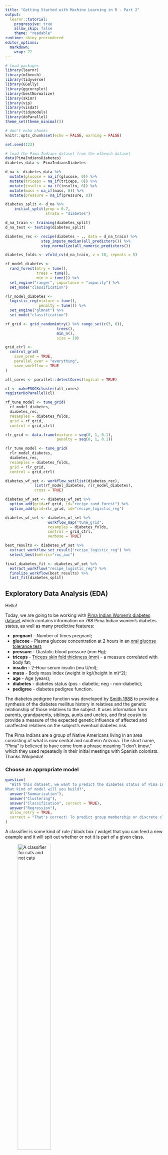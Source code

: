 ```yaml
---
title: "Getting Started with Machine Learning in R - Part 2"
output: 
  learnr::tutorial:
    progressive: true
    allow_skip: false
    theme: "readable"
runtime: shiny_prerendered
editor_options: 
  markdown: 
    wrap: 72
---
```


```r
# load packages
library(learnr)
library(mlbench)
library(tidyverse)
library(GGally)
library(ggcorrplot)
library(bestNormalize)
library(skimr)
library(vip)
library(visdat)
library(tidymodels)
library(doParallel)
theme_set(theme_minimal())

# don't echo chunks
knitr::opts_chunk$set(echo = FALSE, warning = FALSE)

set.seed(123)

# load the Pima Indians dataset from the mlbench dataset
data(PimaIndiansDiabetes)
diabetes_data <- PimaIndiansDiabetes

d_na <- diabetes_data %>%
  mutate(glucose = na_if(glucose, 0)) %>%
  mutate(triceps = na_if(triceps, 0)) %>%
  mutate(insulin = na_if(insulin, 0)) %>%
  mutate(mass = na_if(mass, 0)) %>%
  mutate(pressure = na_if(pressure, 0))

diabetes_split <- d_na %>%
    initial_split(prop = 0.7, 
                  strata = "diabetes")

d_na_train <- training(diabetes_split)
d_na_test <- testing(diabetes_split)

diabetes_rec <- recipe(diabetes ~ ., data = d_na_train) %>%
                step_impute_median(all_predictors()) %>%
                step_normalize(all_numeric_predictors())

diabetes_folds <- vfold_cv(d_na_train, v = 10, repeats = 5)

rf_model_diabetes <- 
  rand_forest(mtry = tune(),
              trees = tune(),
              min_n = tune()) %>%
  set_engine("ranger", importance = "impurity") %>% 
  set_mode("classification") 

rlr_model_diabetes <- 
  logistic_reg(mixture = tune(), 
               penalty = tune()) %>%
  set_engine("glmnet") %>%
  set_mode("classification")

rf_grid <- grid_random(mtry() %>% range_set(c(3, 6)),
                       trees(),
                       min_n(),
                       size = 10)

grid_ctrl <-
  control_grid(
    save_pred = TRUE,
    parallel_over = "everything",
    save_workflow = TRUE
)

all_cores <- parallel::detectCores(logical = TRUE)

cl <- makePSOCKcluster(all_cores)
registerDoParallel(cl)

rf_tune_model <- tune_grid(
  rf_model_diabetes, 
  diabetes_rec,       
  resamples = diabetes_folds,
  grid = rf_grid,
  control = grid_ctrl)

rlr_grid <- data.frame(mixture = seq(0, 1, 0.1),
                       penalty = seq(0, 1, 0.1))

rlr_tune_model <- tune_grid(
  rlr_model_diabetes,  
  diabetes_rec,       
  resamples = diabetes_folds, 
  grid = rlr_grid,
  control = grid_ctrl)

diabetes_wf_set <- workflow_set(list(diabetes_rec),  
             list(rf_model_diabetes, rlr_model_diabetes), 
             cross = TRUE) 

diabetes_wf_set <- diabetes_wf_set %>%
  option_add(grid=rf_grid, id="recipe_rand_forest") %>%
  option_add(grid=rlr_grid, id="recipe_logistic_reg")

diabetes_wf_set <- diabetes_wf_set %>%
                   workflow_map("tune_grid",
                   resamples = diabetes_folds,
                   control = grid_ctrl,
                   verbose = TRUE) 

best_results <- diabetes_wf_set %>%
  extract_workflow_set_result("recipe_logistic_reg") %>%
  select_best(metric="roc_auc")

final_diabetes_fit <- diabetes_wf_set %>%
  extract_workflow("recipe_logistic_reg") %>%
  finalize_workflow(best_results) %>%
  last_fit(diabetes_split)
```

## Exploratory Data Analysis (EDA)

Hello!

Today, we are going to be working with [Pima Indian Women's diabetes
dataset](https://en.wikipedia.org/wiki/Akimel_O%27odham) which contains
information on 768 Pima Indian women's diabetes status, as well as many
predictive features:

-   **pregnant** - Number of times pregnant;
-   **glucose** - Plasma glucose concentration at 2 hours in an [oral
    glucose tolerance
    test](https://en.wikipedia.org/wiki/Glucose_tolerance_test);
-   **pressure** - Diastolic blood pressure (mm Hg);
-   **triceps** - [Triceps skin fold thickness
    (mm)](https://en.wikipedia.org/wiki/Anthropometry_of_the_upper_arm) -
    a measure correlated with body fat;
-   **insulin** - 2-Hour serum insulin (mu U/ml);
-   **mass** - Body mass index (weight in kg/(height in m)\^2);
-   **age** - Age (years);
-   **diabetes** - diabetes status (pos - diabetic; neg - non-diabetic);
-   **pedigree** - diabetes pedigree function.

The diabetes pedigree function was developed by [Smith
1988](https://www.ncbi.nlm.nih.gov/pmc/articles/PMC2245318/) to provide
a synthesis of the diabetes mellitus history in relatives and the
genetic relationship of those relatives to the subject. It uses
information from parents, grandparents, siblings, aunts and uncles, and
first cousin to provide a measure of the expected genetic influence of
affected and unaffected relatives on the subject's eventual diabetes
risk.

The Pima Indians are a group of Native Americans living in an area
consisting of what is now central and southern Arizona. The short name,
"Pima" is believed to have come from a phrase meaning "I don't know,"
which they used repeatedly in their initial meetings with Spanish
colonists. Thanks Wikipedia!

### Choose an appropriate model

```r
question(
  "With this dataset, we want to predict the diabetes status of Pima Indian women. 
What kind of model will you build?",
  answer("Summarization"),
  answer("Clustering"),
  answer("Classification", correct = TRUE),
  answer("Regression"),
  allow_retry = TRUE,
  correct = "That's correct! To predict group membership or discrete class labels, use classification models."
)
```

A classifier is some kind of rule / black box / widget that you can feed
a new example and it will spit out whether or not it is part of a given
class.

![A classifier for cats and not
cats](images/CatNotCat.jpg){height="50%"}

You can also have classifiers that categorise things into multiple (more
than two) categories e.g.

-   Which animal is this, out of the 12 animals I have trained my model
    on? 🐱
-   Do these test results indicate {none, stage 1, stage 2, stage 3,
    stage 4} cancer? 🚑
-   Is this email important, not important but not spam, or spam? 📧

### Analyse Missing data

Start off this case study by examining your data set and analyse any
missing values.

**Instructions** Use the `summary()` function from the *skimr* package
for an initial exploration of the Pima Indians dataset `diabetes_data`.

```r
____(diabetes_data)
```

```r
summary(diabetes_data)
```

Within this dataset, it is clear that the values of several variables
are zero when it is impossible for them to be so (i.e. this value could
not be zero if it was measured). Hence, we are dealing with "hidden"
missing data.

```r
question(
  "Which are the variables that have zero “values” that are actually likely to be missing:",
  answer("pregnant"),
  answer("glucose", correct = TRUE),
  answer("pressure", correct = TRUE),
  answer("triceps", correct = TRUE),
  answer("insulin", correct = TRUE),
  answer("mass", correct = TRUE),
  answer("pedigree"),
  answer("age"),
  answer("diabetes"),
  allow_retry = TRUE,
  correct = "That's correct!"
)
```

```r
question(
  "To handle this, what should be done with these zero values? ",
  answer("Leave them as zero values"),
  answer("Recode them as NA to indicate missingness", correct = TRUE),
  answer("Remove the rows containing zero values"),
  allow_retry = TRUE,
  correct = "That's correct! Recoding zero values as NA is a common approach to handle hidden missing data in a dataset. This allows for appropriate treatment and analysis of the missing values. Leaving them as zero values might incorrectly imply that the measurements were taken and resulted in a zero value. Removing the rows can lead to the loss of valuable information."
)
```

Let's create a new dataframe `d_na`, which has the missing values
recoded as `NA` and visualise it.

**Instructions**

-   Use the `vis_dat()` function to visualise the missing values of the
    `diabetes_data` object;
-   Use the `mutate()` function from the **dplyr** package to create a
    new dataframe called `d_na` and recode all the 0 values of the
    variables `glucose`, `triceps`, `insulin`, `mass` and `pressure` to
    NAs;
-   Use the `vis_miss()` function to visualise the variables of the new
    `d_na` dataframe.

```r
vis_miss(____)

d_na <- diabetes_data %>%
  ____(glucose = na_if(glucose, 0)) %>%
  mutate(____ = na_if(triceps, 0)) %>%
  mutate(insulin = na_if(____, 0)) %>%
  mutate(mass = ____(mass, 0)) %>%
  mutate(pressure = na_if(pressure, ____))

____(d_na)
```

```r
vis_miss(diabetes_data)

d_na <- diabetes_data %>%
  mutate(glucose = na_if(glucose, 0)) %>%
  mutate(triceps = na_if(triceps, 0)) %>%
  mutate(insulin = na_if(insulin, 0)) %>%
  mutate(mass = na_if(mass, 0)) %>%
  mutate(pressure = na_if(pressure, 0))

vis_miss(d_na)
```

## Our data budget and preprocessing steps

### Training and testing data

Training models based on all of your data at once is typically not a
good choice 🚫. Instead, you can create subsets of your data that you
use for different purposes, such as training your model and then testing
your model.

Creating training/testing splits reduces overfitting. When you evaluate
your model on data that it was not trained on, you get a better estimate
of how it will perform on new data.

**Instructions**

-   Use the `initial_split()` function to create a data split that
    divides the original data into 70%/30% sections and (roughly)
    divides the data into subsets based on the target/outcome variable's
    distribution;
-   Use the functions `training()` and `testing()` to assign the 70%
    partition to `d_na_train` and the 30% partition to `d_na_test`,
    respectively.

```r
# Split the data into training and test sets
set.seed(123) #so we all get the same results

diabetes_split <- d_na %>%
    initial_split(prop = ____, 
                  strata = ___)

d_na_train <- training(___)
d_na_test <- testing(___)

glimpse(d_na_train)
glimpse(____)
```

```r
set.seed(123)

diabetes_split <- d_na %>%
    initial_split(prop = 0.7, 
                  strata = diabetes)

d_na_train <- training(diabetes_split)
d_na_test <- testing(diabetes_split)

glimpse(d_na_train)
glimpse(d_na_test)
```

The code above takes an input data set and puts 70% of it into a
training dataset and 30% of it into a testing dataset; it chooses the
individual cases so that both sets are balanced in selling price.

*Stratified sampling would split within each quartile. This ensures that
the training and testing sets have a similar distribution of the target
variable, which can lead to more reliable model performance estimates.*

Let's do some standard checks on the train/test split!

**Instructions**

-   Use the `dim()` function to look how many samples we have in the
    training (`d_na_train`) and testing (`d_na_test`) sets;
-   Use `bind_rows()` to bind together the rows of the training and
    testing sets;
-   Use `gglot()` to plot a histogram of the output (`diabetes`) to
    check we stratified appropriately.

```r
# check how many samples we have in training
dim(____)

# check how many samples we have in testing
____(d_na_test)

# bind together the rows of the training and testing sets
together <- bind_rows(train = ___,
                      test = ____,
                      .id = "test_train" ) 

# plot a histogram of the output to check we stratified appropriately
together %>%
  ggplot(aes(x = ____))+
  geom_bar()+
  facet_grid(test_train~., scales = "free")
```

```r
dim(d_na_train)

dim(d_na_test)

together <- bind_rows(train = d_na_train,
                      test = d_na_test,
                      .id = "test_train" ) 

together %>%
  ggplot(aes(x = diabetes))+
  geom_bar()+
  facet_grid(test_train~., scales = "free")
```

### Preprocessing step for modeling

In tidymodels, you can preprocess your data using **recipes**. Within a
recipe, you can implement many steps on one dataset during
preprocessing. There are an enormous number of different kinds of
preprocessing you can do. For example, you can impute missing data.
*Imputation* is often used to handle missing data because many
statistical methods and machine learning algorithms require complete
data. When we do imputation, we aren't adding new information to our
dataset, but we are using the patterns in our dataset so that we don't
have to throw away the data that have some variables missing.

**Instructions** Use the `recipe()` function to apply the following
preprocessing steps:

-   use the `step_impute_median()` function to perform median imputation
    on all predictors;
-   normalize the data to a standard range by dividing each observation
    by the standard deviation of the feature using `step_normalize()`.

```r
set.seed(123)

diabetes_rec <- ____(diabetes ~ ., data = d_na_train) %>%
                ____(all_predictors()) %>% # perform median imputation
                ____(all_numeric_predictors()) # all our predictors are numeric so standardize them
  
diabetes_rec  
```

```r
set.seed(123)

diabetes_rec <- recipe(diabetes ~ ., data = d_na_train) %>%
                step_impute_median(all_predictors()) %>%
                step_normalize(all_numeric_predictors()) 
  
diabetes_rec  
```

### Resampling

At some point we're going to want to do some *parameter tuning*
(explained later), and to do that we're going to want to use
**cross-validation**. So we can create a cross-validated version of the
training set in preparation for that moment:

**Instructions** You can use tidymodels functions to create the kind of
cross-validation folds appropriate for your use case. Here, try 10-fold
cross-validation repeated 5 times.

-   The argument `v` specifies the number of folds for cross-validation;
-   The argument `repeats` specifies the number of repeats.

```r
set.seed(123)

diabetes_folds <- vfold_cv(d_na_train, ___ = 10, ___ = 5)

glimpse(diabetes_folds)
```

```r
set.seed(123)

diabetes_folds <- vfold_cv(d_na_train, v = 10, repeats = 5)

glimpse(diabetes_folds)
```

## Model building and tuning hyperparameters

Some model parameters cannot be learned directly from a dataset during
model training; these kinds of parameters are called
**hyperparameters**. Some examples of hyperparameters include the number
of randomly selected variables to be considered at each split in a
tree-based model (called `mtry` in tidymodels).

Instead of learning these kinds of hyperparameters during model
training, we can estimate the best values for these parameters by
training many models on a resampled data set (like the cross-validation
folds we have previously created) and measuring how well all these
models perform. This process is called **tuning**.

```r
question("Are these tuning hyperparameters?",
  answer("The random seed"),
  answer("Regularization strength in a linear regression model", correct = TRUE),
  answer("Threshold for minimum number of samples required to split an internal node in a decision tree", correct = TRUE),
  allow_retry = TRUE,
  correct = "That's correct! There are parameters that directly affect the performance of a machine learning model during the training process.")
```

You can identify which parameters to `tune()` in a model specification.

### Tree-based models

A tree-based model is a type of algorithm that creates a tree-like
structure to make predictions about a certain outcome, such as whether a
customer will buy a product or not. The tree structure consists of nodes
that represent different features, and the algorithm uses these features
to split the data into smaller and smaller subsets. Each subset is then
assigned a label based on the majority of its observations, and this
process continues until the algorithm reaches a stopping criterion or
has created a fully-grown tree. Once the tree is created, it can be used
to make predictions by following the path through the tree that
corresponds to a given set of input features. Tree-based models are
simple and intuitive to understand, and can be used for both
classification and regression tasks.

-   A **Decision Tree** is a simple type of tree-based model that use a
    hierarchical structure of nodes to make predictions about a certain
    outcome. The process continues until a stopping criterion is met,
    such as a maximum tree depth or a minimum number of observations per
    leaf node, and it can predict the outcome. A single decision tree
    may not be accurate enough for many real-world problems;

![](images/decision_tree.png){width="80%"}

-   A **Random Forest** model builds many *decision trees*, each using a
    randomly selected subset of the data and features, and then
    combining their predictions to make a final prediction.

We can specify a random forest classifier with the following
hyperparameters:

-   **mtry**: the number of predictors that will be randomly sampled at
    each split when creating the tree models;
-   **trees**: the number of decision trees to fit and ultimately
    average;
-   **min_n**: The minimum number of data points in a node that are
    required for the node to be split further.

### Logistic regression

Logistic regression is a type of regression where the range of mapping
is confined to [0,1], unlike simple linear regression models where the
domain and range could take any real value. Logistic regression is a
type of algorithm that is used to predict a binary outcome, such as
whether a patient is likely to develop diabetes or no. It works by
creating a mathematical function that predicts the probability of an
observation belonging to a certain class (e.g., diabetes or not
diabetes). The function takes into account one or more input variables,
such as the patients's age, gender, or body mass index. The output of
the function is a value between 0 and 1, which represents the
probability of the observation belonging to the positive class (e.g.,
developing diabetes). To make a prediction, the algorithm compares the
predicted probability to a threshold value (e.g., 0.5), and assigns the
observation to the positive class if the probability is greater than the
threshold, and to the negative class otherwise. The scatter plot of this
data looks something like this:

![](images/lr.png){width="80%"}

We see that the data points are in the two extreme clusters. For our
prediction modeling, a naive regression line in this scenario will give
a nonsense fit (red line on the right plot) and what we actually require
to fit is a line (blue on the right plot) to explain (or to correctly
separate) a maximum number of data points. Logistic regression is a
scheme to search this most optimum blue line.

**Regularization** is a technique that can be used to prevent
overfitting of the model. A *regularized logistic regression model*, is
a logistic classifier that has been modified to include a regularization
term. This is done by adding a **penalty** to the model that discourages
it from giving too much importance to any variable.

There are several regularized regression models, defined with the
mixture parameter:

-   **Ridge** regularization encourages the model to have small
    coefficient values (`mixture = 0`);
-   **Lasso** regularization encourages the model to set some of the
    coefficients to zero, which performs feature selection. This can
    help improve the model's interpretability and reduce the impact of
    irrelevant features on the model's performance (`mixture = 1`);
-   **Elastic Net** regularization combines Ridge and Lasso
    regularization by adding a penalty term that is a weighted average
    of both penalties. This approach can provide the benefits of both
    Ridge and Lasso regularization, such as feature selection and
    coefficient shrinkage (`mixture between 0 and 1`).

To specify a random forest model with tidymodels, we need the
`rand_forest()` function. The hyperparameters of the model are arguments
within the `rand_forest()` function and may be set to specific values.
However, if tuning is required, then each of these parameters must be
set to `tune()`.

We will be using the *ranger* engine. This engine has an optional
importance argument which can be used to track *variable importance*
measures. In order to make a variable importance plot with `vip()`, we
must add `importance = 'impurity'` inside our `set_engine()` function:

**Instructions**

-   use `rand_forest()` to specify a random forest model and that the
    `mtry`, `trees` and `min_n` hyperparameters need to be tuned;
-   specify a logistic regression model with the `logistic_reg()`
    function and that the `mixture` and `penalty` hyperparameters need
    to be tuned.

```r
# random forest

rf_model_diabetes <- 
  rand_forest(mtry = ____,
              ____ = tune(),
              min_n = ____) %>%
  # select the engine/package that underlies the model
  set_engine("ranger", importance = "impurity") %>% #get variable importance scores
  # choose either the continuous regression or binary classification mode
  set_mode("classification") 

# logistic regression

rlr_model_diabetes <- 
  ____(____ = tune(), 
               ____ = tune()) %>%
  set_engine("glmnet") %>%
  set_mode("classification")
```

```r
# random forest

rf_model_diabetes <- 
  rand_forest(mtry = tune(),
              trees = tune(),
              min_n = tune()) %>%
  set_engine("ranger", importance = "impurity") %>% 
  set_mode("classification") 

# logistic regression

rlr_model_diabetes <- 
  logistic_reg(mixture = tune(), 
               penalty = tune()) %>%
  set_engine("glmnet") %>%
  set_mode("classification")
```

> **Note** Nothing about this model specification is specific to the
> diabetes dataset.

### Find which parameters will give the model its best accuracy

During hyperparameters tuning we are going to:

-   Try different values and measure their performance;
-   Find good values for these parameters;
-   Once the value(s) of the parameter(s) are determined, a model can be
    finalized by fitting the model to the entire training set.

#### `grid_random()`

You have a couple of options for how to choose which possible values for
the tuning parameters to try. One of these options is creating a random
grid of values. **Random grid search** is implemented with the
`grid_random()` function in tidymodels, taking a *sequence of
hyperparameter names to create the grid*. It also has a `size` parameter
that specifies the number of random combinations to create.

**Instructions**

-   Use the `grid_random()` function to create a random grid of values
    for the hyperparameters `mtry()`, `trees()` and `min_n()`;

The `mtry()` hyperparameter requires a pre-set range of values to test
since it cannot exceed the number of columns in our data. When we add
this to `grid_random()` we can pass `mtry()` into the `range_set()`
function and set a range for the hyperparameter with a numeric vector.

-   In the code below, set the range from 3 to 6. This is because we
    have 9 columns in `d_na` and we would like to test `mtry()` values
    somewhere in the middle between 1 and 9, trying to avoid values
    close to the ends;

-   You can then use the function `tune_grid()` to tune either a
    workflow or a model specification with a set of resampled data, such
    as the cross-validation we created. Grid search, combined with
    resampling, requires fitting a lot of models! These models don't
    depend on one another and can be run in parallel.

```r
set.seed(123)

rf_grid <- ____(mtry() %>% range_set(c(____, ____)),
                       trees(),
                       min_n(),
                       size = ____)

#View grid
rf_grid

#Tune random forest model 
rf_tune_model <- ____(
  rf_model_diabetes,  #your model
  diabetes_rec,       #your recipe
  resamples = diabetes_folds, #your resampling
  grid = ____,
  control = grid_ctrl)

rf_tune_model
```

```r
set.seed(123)

rf_grid <- grid_random(mtry() %>% range_set(c(3, 6)),
                       trees(),
                       min_n(),
                       size = 10)

#View grid
rf_grid

#Tune random forest model 
rf_tune_model <- tune_grid(
  rf_model_diabetes, 
  diabetes_rec,       
  resamples = diabetes_folds,
  grid = rf_grid,
  control = grid_ctrl)

rf_tune_model
```

Great job! Let's now use `collect_metrics()` and `show_best()` functions
to:

-   extract the metrics calculated from the cross-validation performance
    across the different values of the parameters;
-   to see which model performed the best, in terms of the **"roc_auc"**
    metric.

```r
# extract all metrics from the cross-validation performance
rf_tune_model %>%
  ____()

# see which model performed the best
rf_tune_model %>%
  ____("roc_auc")
```

```r
rf_tune_model %>%
  collect_metrics()

rf_tune_model %>%
  show_best("roc_auc")
```

#### `data.frame()`

We can also specify the values of the parameters to tune with a tuning
grid, entered as a **data frame**. It contains all the combinations of
parameters to be tested.

**Instructions** Use the `data.frame()` function to create a tuning grid
for the `mixture` and `penalty` hyperparameters, to use later for tuning
our regularized logistic regression model:

```r
rlr_grid <- ____(mixture = seq(0, 1, 0.1),
                       penalty = seq(0, 1, 0.1))
rlr_grid
```

```r
rlr_grid <- data.frame(mixture = seq(0, 1, 0.1),
                       penalty = seq(0, 1, 0.1))
rlr_grid
```

Well done! You just created a data frame named "rlr_grid" with two
columns: *"mixture"* and *"penalty"*. You did this by using the `seq()`
function with the parameters `0`, `1`, and `0.1`. This will create a
sequence of numbers starting from 0, incrementing by 0.1, and ending
at 1. The resulting data frame `rlr_grid` has 11 rows, corresponding to
the 11 values in the "mixture" and "penalty" sequences.

Let's use `tune_grid()` again for hyperparameters tuning of the
`rlr_model_diabetes` logistic regression model, doing cross validation
for each row of the `rlr_grid` tuning grid. Let's then use the
`collect_metrics()` and `show_best()` functions to visualise our best
tuning results for the **"roc_auc"** metric:

```r
set.seed(123)

# hyperparameters tuning
rlr_tune_model <- tune_grid(
  ____,  #your model
  diabetes_rec, #your recipe 
  resamples = diabetes_folds, #your resampling 
  grid = ____, #your grid
  control = grid_ctrl)

# collect all metrics
rlr_tune_model %>%
  ____

# show the best "roc_auc" results
rlr_tune_model %>%
  show_best(____)
```

```r
set.seed(123)

rlr_tune_model <- tune_grid(
  rlr_model_diabetes,  
  diabetes_rec,       
  resamples = diabetes_folds, 
  grid = rlr_grid,
  control = grid_ctrl)

rlr_tune_model %>%
  collect_metrics()

rlr_tune_model %>%
  show_best("roc_auc")
```

## Compare models and preprocessing steps

Tidymodels allows us to perform all of the above steps in a much faster
way with the **workflowsets** package.

**Instructions** - Use the `workflow_set()` function to combine your
`rlr_model_diabetes` and `rf_model_diabetes` models with your
`diabetes_rec` recipe:

```r
diabetes_wf_set <- ____(list(diabetes_rec),  #list of recipes
             list(rf_model_diabetes, ____), #list of models
             cross = TRUE) #all combinations of the preprocessors and models are used to create the workflows

# print the workflow id
diabetes_wf_set$wflow_id

# print the options for each id
diabetes_wf_set$option
```

```r
diabetes_wf_set <- workflow_set(list(diabetes_rec),  
             list(rf_model_diabetes, rlr_model_diabetes), 
             cross = TRUE) 

diabetes_wf_set$wflow_id

diabetes_wf_set$option
```

Great! You have now combined your recipe and models within the
`diabetes_wf_set` object. The workflow ids created have been
automatically named *recipe_rand_forest* and *recipe_logistic_reg*. If
we have a look at the options, there are no grids specified for our
workflows.

Let's add our `rf_grid` and `rlr_grid` girds with the `option_add()`
function:

```r
diabetes_wf_set <- diabetes_wf_set %>%
  option_add(grid=rf_grid, id="recipe_rand_forest") %>% #add the rf_grid
  option_add(grid=____, id="recipe_logistic_reg")       #add the rlr_grid

diabetes_wf_set$option
```

```r
diabetes_wf_set <- diabetes_wf_set %>%
  option_add(grid=rf_grid, id="recipe_rand_forest") %>%
  option_add(grid=rlr_grid, id="recipe_logistic_reg")

diabetes_wf_set$option
```

We can now call `tune_grid()`. Note that the workflow set object
`diabetes_wf_set` already includes your recipe, your models and your
grids, so you will only need to add your resampling object to the
`workflow_map()` function.

> The first argument in the `workflow_map()` function is a function name
> from the **tune** package (`tune_grid()`, `fit_resamples()`..)

```r
set.seed(123)

diabetes_wf_set <- diabetes_wf_set %>%
                   ____("tune_grid",
                   resamples = ____, 
                   control = grid_ctrl,
                   verbose = TRUE) 
diabetes_wf_set
```

```r
set.seed(123)

diabetes_wf_set <- diabetes_wf_set %>%
                   workflow_map("tune_grid",
                   resamples = diabetes_folds,
                   control = grid_ctrl,
                   verbose = TRUE) 
diabetes_wf_set
```

The `results` column contains the results of each call to `tune_grid()`
for the workflows. From these results, we can get quick assessments of
how well these models classified the data using the `rank_results()` and
`autoplot()` functions.

**Instructions** Call the `rank_results()` and `autoplot()` functions on
your tuned workflows. You specifically want to have a look at the
`"roc_auc"` metric:

```r
#to get the rankings of the models (and their tuning parameter sub-models) as a data frame:
rank_results(diabetes_wf_set, rank_metric = ____)

#to plot the results
autoplot(____, metric = "roc_auc")
```

```r
rank_results(diabetes_wf_set, rank_metric = "roc_auc")

autoplot(diabetes_wf_set, metric = "roc_auc")
```

## Extract best tuning results

The plot above shows the results for all tuning parameter combinations
for each model. We can use the `extract_workflow_set_result()` and
`select_best()` functions to extract the best tuning results.

**Instructions**

-   Extract the tuning results for the `"recipe_logistic_reg"` workflow;
-   Select the best results for the `**roc_auc**` metric.

```r
best_results <- diabetes_wf_set %>%
  extract_workflow_set_result(____) %>%
  ____(metric="roc_auc")

best_results
```

```r
best_results <- diabetes_wf_set %>%
  extract_workflow_set_result("recipe_logistic_reg") %>%
  select_best(metric="roc_auc")

best_results
```

## Update and fit the workflow

The last step in hyperparameter tuning is to use `finalize_workflow()`
to add our optimal model to our workflow object, and apply the
`last_fit()` function to our workflow and our train/test split object.
This will automatically train the model specified by the workflow using
the training data, and produce evaluations based on the test set.

**Instructions**

-   Use the `extract_workflow()` function to extract the specifications
    of your best workflow (`**recipe_logistic_reg**`);
-   Update your workflow with your optimal model (`best_results`) using
    the `finalize_workflow()` function;
-   Fit to the training set and evaluate on the testing set using
    `last_fit()`.

```r
set.seed(123)

final_diabetes_fit <- diabetes_wf_set %>%
  ____("recipe_logistic_reg") %>%
  finalize_workflow(____) %>%
  ____(diabetes_split)

final_diabetes_fit

final_diabetes_fit %>% collect_metrics()
```

```r
set.seed(123)

final_diabetes_fit <- diabetes_wf_set %>%
  extract_workflow("recipe_logistic_reg") %>%
  finalize_workflow(best_results) %>%
  last_fit(diabetes_split)

final_diabetes_fit

final_diabetes_fit %>% collect_metrics()
```

> Since we supplied the train/test object when we fit the workflow, the
> metrics are evaluated on the test set. Now when we use the
> `collect_metrics()` function (the same we used when tuning our
> parameters) to extract the performance of the final model (since
> `final_diabetes_fit` now consists of a single final model) applied to
> the test set.

### AUC: Area under the curve and Confusion Matrix

A good classifier will have high precision and high specificity,
minimizing both false positives and false negatives. In practice, and
with an imperfect classifier, you can tune a knob to say which of those
two you care more about. There will be some kind of a trade-off between
the two.

To capture this balance, we often use a **Reciever Operator
Characteristic (ROC) curve** that plots the *false positive* rate along
the x-axis and the *true positive* rate along the y-axis, for all
possible trade-offs. A line that is diagonal from the lower left corner
to the upper right corner represents a random guess at labelling each
example. The higher the line is in the upper left-hand corner, the
better the classifier in general. AUC computes the area under this
curve. For a perfect classifier, AUC = 1, for a random guess, AUC=0.5.
Objective: maximize.

![A Reciever Operator Characteristic (ROC) curve, from which the Area
Under the Curve (AUC) can be calculated](images/_CatArea.jpg){width="80%"}

A **confusion matrix** is a matrix that compares "the truth" to the
labels generated by your classifier. When we label a cat correctly, we
refer to this as a *true positive*. When we fail to label a cat as a
cat, this is called a *false negative*. However, if we label something
which is not a cat as a cat, this is called a *false positive*; and if
we correctly label something which is not a cat, as not a cat, then this
is a *true negative*. In our case, the confusion matrix will look like
this:

-   true positive **(TP)**: Diabetic correctly identified as diabetic
-   true negative **(TN)**: Healthy correctly identified as healthy
-   false positive **(FP)**: Healthy incorrectly identified as diabetic
-   false negative **(FN)**: Diabetic incorrectly identified as healthy

![](images/_CatConfusion.jpg){width="80%"} 

We can plot the ROC curve to visualize
test set performance of our model, and generate a confusion matrix.

*Note In R, factor levels are ordered alphabetically by default, which
means that "no" comes first before "yes" and is considered the level of
interest or positive case. Use the argument `event_level = "second"` to
alter this as needed.*

**Instructions**

-   Extract the prediction values from your final fit object with
    `collect_predictions()`;
-   Plot a ROC curve with the `roc_curve()` function;
-   Plot a confusion matrix with the `conf_mat()` function.

```r
#ROC curve
  collect_predictions(final_diabetes_fit) %>%
  ____(truth  = diabetes, event_level="second", estimate = .pred_pos) %>%  #specify which level of truth to consider as the "event"
                autoplot()

#confusion matrix dataframe
conf_matrix_rf <- final_diabetes_fit %>%
  collect_predictions() %>%
  ____(truth = diabetes, estimate = .pred_class) 

conf_matrix_rf

#confusion matrix plot
conf_matrix_rf %>%
  autoplot()
```

```r
  collect_predictions(final_diabetes_fit) %>%
  roc_curve(truth  = diabetes, event_level="second", estimate = .pred_pos) %>%
                autoplot()

conf_matrix_rf <- final_diabetes_fit %>%
  collect_predictions() %>%
  conf_mat(truth = diabetes, estimate = .pred_class) 

conf_matrix_rf

conf_matrix_rf %>%
  autoplot()
```

## Variable importance

In order to visualize the variable importance scores of our  model, we will need to:
-   manually train our workflow object with the `fit()` function on the training data;
-   extract the trained model with the `pull_workflow_fit()` function;
-   pass the trained model to the `vip()` function.

```r
#extract the final workflow
final_workflow <- diabetes_wf_set %>%
  extract_workflow("recipe_logistic_reg") %>%
  finalize_workflow(best_results)

#fit on the training data
wf_fit <- final_workflow %>%
  ____(data = d_na_train)

#extract the trained model
wf_fit <- wf_fit %>% 
          ____()

#plot variable importance
____(wf_fit)
```

```r
final_workflow <- diabetes_wf_set %>%
  extract_workflow("recipe_logistic_reg") %>%
  finalize_workflow(best_results)

wf_fit <- final_workflow %>%
  fit(data = d_na_train)

wf_fit <- wf_fit %>% 
          pull_workflow_fit()

vip(wf_fit)
```